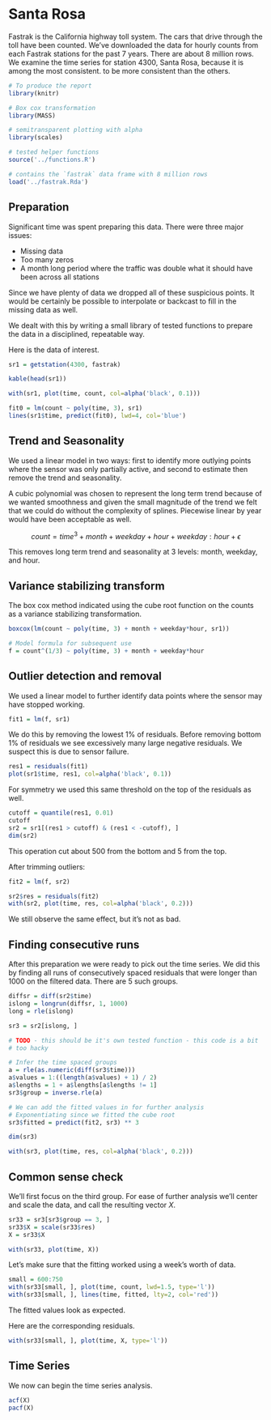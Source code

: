 # Santa Rosa

Fastrak is the California highway toll system.
The cars that drive through the toll have been counted.
We've downloaded the data for hourly counts from each Fastrak stations for
the past 7 years. There are about 8 million rows.
We examine the time series for station 4300, Santa Rosa, because it is
among the most consistent.
to be more consistent than the others.


```r
# To produce the report
library(knitr)

# Box cox transformation
library(MASS)

# semitransparent plotting with alpha
library(scales)

# tested helper functions
source('../functions.R')

# contains the `fastrak` data frame with 8 million rows
load('../fastrak.Rda')
```

## Preparation

Significant time was spent preparing this data. 
There were three major issues:

- Missing data
- Too many zeros 
- A month long period where the traffic was double what it should have been
  across all stations

Since we have plenty of data we dropped all of these suspicious points. 
It would be certainly be possible to interpolate or backcast to fill in the
missing data as well.

We dealt with this by writing a small library of tested functions to
prepare the data in a disciplined, repeatable way.

Here is the data of interest.

```r
sr1 = getstation(4300, fastrak)

kable(head(sr1))

with(sr1, plot(time, count, col=alpha('black', 0.1)))

fit0 = lm(count ~ poly(time, 3), sr1)
lines(sr1$time, predict(fit0), lwd=4, col='blue')
```

## Trend and Seasonality

We used a linear model in two ways: first to identify more outlying points
where the sensor was only partially active, and second to estimate then
remove the trend and seasonality.

A cubic polynomial was chosen to represent the long term trend because of
we wanted smoothness and given the small magnitude of the trend we felt
that we could do without the complexity of splines. Piecewise linear by
year would have been acceptable as well.

$$
    count = time^3 + month + weekday + hour + weekday:hour + \epsilon
$$

This removes long term trend and seasonality at 3 levels: month, weekday, and
hour.

## Variance stabilizing transform

The box cox method indicated using the cube root function on the counts as
a variance stabilizing transformation.

```r
boxcox(lm(count ~ poly(time, 3) + month + weekday*hour, sr1))

# Model formula for subsequent use
f = count^(1/3) ~ poly(time, 3) + month + weekday*hour
```

## Outlier detection and removal

We used a linear model to further identify data points where the sensor may
have stopped working. 

```r
fit1 = lm(f, sr1)
```

We do this by removing the lowest 1% of residuals. 
Before removing bottom 1% of residuals we see excessively many large
negative residuals. We suspect this is due to sensor failure.

```r
res1 = residuals(fit1)
plot(sr1$time, res1, col=alpha('black', 0.1))
```

For symmetry we used this same threshold on the top of the residuals as well.

```r
cutoff = quantile(res1, 0.01)
cutoff
sr2 = sr1[(res1 > cutoff) & (res1 < -cutoff), ]
dim(sr2)
```

This operation cut about 500 from the bottom and 5 from the top.

After trimming outliers:

```r
fit2 = lm(f, sr2)
```

```r
sr2$res = residuals(fit2)
with(sr2, plot(time, res, col=alpha('black', 0.2)))
```

We still observe the same effect, but it's not as bad. 

## Finding consecutive runs

After this preparation we were ready to pick out the time series.
We did this by finding all runs of consecutively spaced residuals that were
longer than 1000 on the filtered data. There are 5 such groups.

```r
diffsr = diff(sr2$time)
islong = longrun(diffsr, 1, 1000)
long = rle(islong)

sr3 = sr2[islong, ]

# TODO - this should be it's own tested function - this code is a bit
# too hacky

# Infer the time spaced groups
a = rle(as.numeric(diff(sr3$time)))
a$values = 1:((length(a$values) + 1) / 2)
a$lengths = 1 + a$lengths[a$lengths != 1]
sr3$group = inverse.rle(a)

# We can add the fitted values in for further analysis
# Exponentiating since we fitted the cube root
sr3$fitted = predict(fit2, sr3) ** 3

dim(sr3)

with(sr3, plot(time, res, col=alpha('black', 0.2)))
```

## Common sense check

We'll first focus on the third
group. For ease of further analysis we'll center and scale the data, and
call the resulting vector $X$.

```r
sr33 = sr3[sr3$group == 3, ]
sr33$X = scale(sr33$res)
X = sr33$X

with(sr33, plot(time, X))
```

Let's make sure that the fitting worked using a week's worth of data.

```r
small = 600:750
with(sr33[small, ], plot(time, count, lwd=1.5, type='l'))
with(sr33[small, ], lines(time, fitted, lty=2, col='red'))
```

The fitted values look as expected.

Here are the corresponding residuals.

```r
with(sr33[small, ], plot(time, X, type='l'))
```

## Time Series

We now can begin the time series analysis. 

```r
acf(X)
pacf(X)
```

